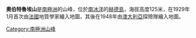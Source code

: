 {{Coord|53|1|S|73|22|E|region:HM_source:GNIS|display=title}}

'''奧伯特魯埃山'''是[[南極洲|南極洲]]的山峰，位於[[南冰洋|南冰洋]]的[[赫德島|赫德島]]，海拔高度125米，在1929年1月首次由[[法國|法國]]地質學家繪入地圖，其後在1948年由[[澳大利亞|澳大利亞]]探險隊繪入地圖。

{{Antarctica-geo-stub}}
[[Category:南極洲山峰|Category:南極洲山峰]]